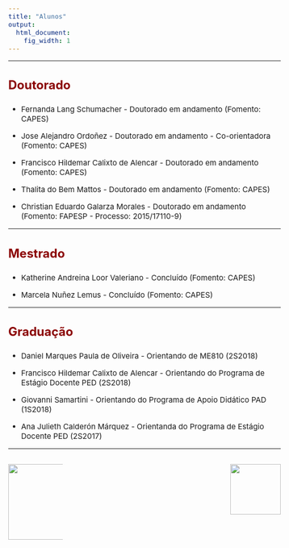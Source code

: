 ```yaml
---
title: "Alunos"
output:
  html_document:
    fig_width: 1
---
```


<style type="text/css">
.nav.navbar-nav.navbar-right a {
    color: white;
}
.navbar {
  background-color:maroon;
  border-color:black;
  icon-color:white;
}
.navbar-brand {
color:black!important;
}
body{ /* Normal  */
      font-size: 15px;
  }
h1.title {
  font-size: 32px;
}
h3 { /* Header 3 */
  font-size: 24px;
  color: DarkRed;
}
</style>

<style>
.column-f1{
  float: left;
  width: 20%;
  text-align: left;
}
.column-f2{
  float: right;
  width: 20%;
  text-align: right;
}
</style>


----

### **Doutorado**

- Fernanda Lang Schumacher - Doutorado em andamento (Fomento: CAPES) 
</br>

- Jose Alejandro Ordoñez  - Doutorado em andamento - Co-orientadora (Fomento: CAPES) 
</br>

- Francisco Hildemar Calixto de Alencar - Doutorado em andamento (Fomento: CAPES) 
</br>

- Thalita do Bem Mattos - Doutorado em andamento (Fomento: CAPES) 
</br>

- Christian Eduardo Galarza Morales - Doutorado em andamento (Fomento: FAPESP - Processo: 2015/17110-9)
</br> 

---- 

### **Mestrado**

- Katherine Andreina Loor Valeriano -  Concluído (Fomento: CAPES) 
</br>

- Marcela Nuñez Lemus - Concluído (Fomento: CAPES) 
</br>

----

### **Graduação**

- Daniel Marques Paula de Oliveira - Orientando de ME810 (2S2018)
</br>

- Francisco Hildemar Calixto de Alencar - Orientando do Programa de Estágio Docente PED (2S2018)
</br>

- Giovanni Samartini - Orientando do Programa de Apoio Didático PAD (1S2018) 
</br>

- Ana Julieth Calderón Márquez - Orientanda do Programa de Estágio Docente PED (2S2017)
</br>

----

<div id="footer">
<p>
<div class="column-f1">
![](imagens/logo-unicamp1.png){width=150px}
</div>
<div class="column-f2">
![](imagens/logoimecc1.png){width=100px}
</div>
</p>
</div>




